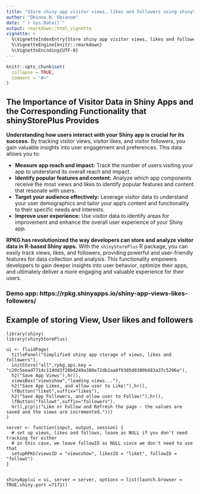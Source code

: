 ---
title: "Store shiny app visitor views, likes and followers using shinyStorePlus 1.3"
author: "Obinna N. Obianom"
date: "`r Sys.Date()`"
output: rmarkdown::html_vignette
vignette: >
  %\VignetteIndexEntry{Store shiny app visitor views, likes and followers using shinyStorePlus 1.3}
  %\VignetteEngine{knitr::rmarkdown}
  %\VignetteEncoding{UTF-8}
---
```{r setup, include = FALSE}
knitr::opts_chunk$set(
  collapse = TRUE,
  comment = "#>"
)
```

## The Importance of Visitor Data in Shiny Apps and the Corresponding Functionality that shinyStorePlus Provides

**Understanding how users interact with your Shiny app is crucial for its success.** By tracking visitor views, visitor likes, and visitor followers, you gain valuable insights into user engagement and preferences. This data allows you to:

* **Measure app reach and impact:** Track the number of users visiting your app to understand its overall reach and impact.
* **Identify popular features and content:** Analyze which app components receive the most views and likes to identify popular features and content that resonate with users.
* **Target your audience effectively:** Leverage visitor data to understand your user demographics and tailor your app's content and functionality to their specific needs and interests.
* **Improve user experience:** Use visitor data to identify areas for improvement and enhance the overall user experience of your Shiny app.

**RPKG has revolutionized the way developers can store and analyze visitor data in R-based Shiny apps.** With the `shinyStorePlus` R package, you can easily track views, likes, and followers, providing powerful and user-friendly features for data collection and analysis. This functionality empowers developers to gain deeper insights into user behavior, optimize their apps, and ultimately deliver a more engaging and valuable experience for their users.


### Demo app: https://rpkg.shinyapps.io/shiny-app-views-likes-followers/

## Example of storing View, User likes and followers

```
library(shiny)
library(shinyStorePlus)

ui <- fluidPage(
  titlePanel("Simplified shiny app storage of views, likes and followers"),
  initStore("all",rpkg.api.key = "c20c5eead7714c119dd3f20bd249a388e72db2aa0f9305d0380b683a37c5296a"),
  h2("Save App Views"),hr(),
  viewsBox("viewsshow","loading views..."),
  h2("Save App Likes, and allow user to Like!"),hr(),
  lfButton("liket",suffix="likes"),
  h2("Save App Followers, and allow user to Follow!"),hr(),
  lfButton("followt",suffix="followers"),
  hr(),p(p(i("Like or Follow and Refresh the page - the values are saved and the views are incremented.")))
)

server <- function(input, output, session) {
  # set up views, likes and follows, leave as NULL if you don't need tracking for either
  # in this case, we leave followID as NULL since we don't need to use that
  setupRPKG(viewsID = "viewsshow", likesID = "liket", followID = "followt")
}


shinyApp(ui = ui, server = server, options = list(launch.browser = TRUE,shiny.port =7171))


```


